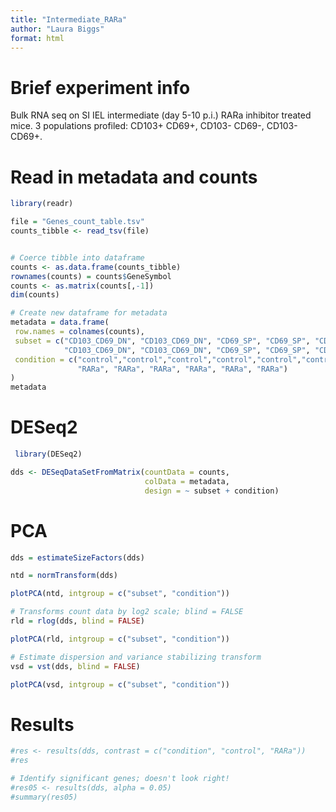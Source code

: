 ```yaml
---
title: "Intermediate_RARa"
author: "Laura Biggs"
format: html
---
```

# Brief experiment info
Bulk RNA seq on SI IEL intermediate (day 5-10 p.i.) RARa inhibitor treated mice. 3 populations profiled: CD103+ CD69+, CD103- CD69-, CD103- CD69+.


# Read in metadata and counts
```r
library(readr)

file = "Genes_count_table.tsv"
counts_tibble <- read_tsv(file)


# Coerce tibble into dataframe
counts <- as.data.frame(counts_tibble)
rownames(counts) = counts$GeneSymbol
counts <- as.matrix(counts[,-1])
dim(counts)

# Create new dataframe for metadata
metadata = data.frame(
 row.names = colnames(counts),
 subset = c("CD103_CD69_DN", "CD103_CD69_DN", "CD69_SP", "CD69_SP", "CD103_CD69_DP", "CD103_CD69_DP",
            "CD103_CD69_DN", "CD103_CD69_DN", "CD69_SP", "CD69_SP", "CD103_CD69_DP", "CD103_CD69_DP"),
 condition = c("control","control","control","control","control","control",
               "RARa", "RARa", "RARa", "RARa", "RARa", "RARa")
)
metadata
```


# DESeq2
```r
 library(DESeq2)

dds <- DESeqDataSetFromMatrix(countData = counts,
                              colData = metadata,
                              design = ~ subset + condition)

```


# PCA
```r
dds = estimateSizeFactors(dds)

ntd = normTransform(dds)

plotPCA(ntd, intgroup = c("subset", "condition"))

# Transforms count data by log2 scale; blind = FALSE
rld = rlog(dds, blind = FALSE)

plotPCA(rld, intgroup = c("subset", "condition"))

# Estimate dispersion and variance stabilizing transform
vsd = vst(dds, blind = FALSE)

plotPCA(vsd, intgroup = c("subset", "condition"))
```


# Results
```r
#res <- results(dds, contrast = c("condition", "control", "RARa"))
#res

# Identify significant genes; doesn't look right!
#res05 <- results(dds, alpha = 0.05)
#summary(res05)
```

